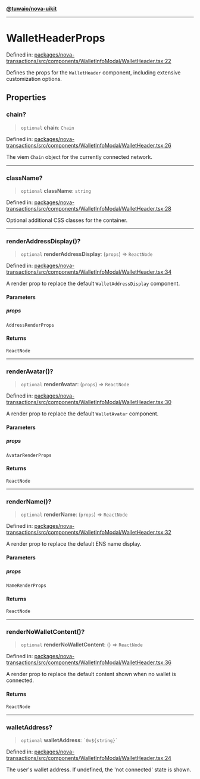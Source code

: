 [**@tuwaio/nova-uikit**](../../../README.md)

***

# WalletHeaderProps

Defined in: [packages/nova-transactions/src/components/WalletInfoModal/WalletHeader.tsx:22](https://github.com/TuwaIO/nova-uikit/blob/9a26710ac8b30dc3dfd19fe675eade473607bcdf/packages/nova-transactions/src/components/WalletInfoModal/WalletHeader.tsx#L22)

Defines the props for the `WalletHeader` component, including extensive customization options.

## Properties

### chain?

> `optional` **chain**: `Chain`

Defined in: [packages/nova-transactions/src/components/WalletInfoModal/WalletHeader.tsx:26](https://github.com/TuwaIO/nova-uikit/blob/9a26710ac8b30dc3dfd19fe675eade473607bcdf/packages/nova-transactions/src/components/WalletInfoModal/WalletHeader.tsx#L26)

The viem `Chain` object for the currently connected network.

***

### className?

> `optional` **className**: `string`

Defined in: [packages/nova-transactions/src/components/WalletInfoModal/WalletHeader.tsx:28](https://github.com/TuwaIO/nova-uikit/blob/9a26710ac8b30dc3dfd19fe675eade473607bcdf/packages/nova-transactions/src/components/WalletInfoModal/WalletHeader.tsx#L28)

Optional additional CSS classes for the container.

***

### renderAddressDisplay()?

> `optional` **renderAddressDisplay**: (`props`) => `ReactNode`

Defined in: [packages/nova-transactions/src/components/WalletInfoModal/WalletHeader.tsx:34](https://github.com/TuwaIO/nova-uikit/blob/9a26710ac8b30dc3dfd19fe675eade473607bcdf/packages/nova-transactions/src/components/WalletInfoModal/WalletHeader.tsx#L34)

A render prop to replace the default `WalletAddressDisplay` component.

#### Parameters

##### props

`AddressRenderProps`

#### Returns

`ReactNode`

***

### renderAvatar()?

> `optional` **renderAvatar**: (`props`) => `ReactNode`

Defined in: [packages/nova-transactions/src/components/WalletInfoModal/WalletHeader.tsx:30](https://github.com/TuwaIO/nova-uikit/blob/9a26710ac8b30dc3dfd19fe675eade473607bcdf/packages/nova-transactions/src/components/WalletInfoModal/WalletHeader.tsx#L30)

A render prop to replace the default `WalletAvatar` component.

#### Parameters

##### props

`AvatarRenderProps`

#### Returns

`ReactNode`

***

### renderName()?

> `optional` **renderName**: (`props`) => `ReactNode`

Defined in: [packages/nova-transactions/src/components/WalletInfoModal/WalletHeader.tsx:32](https://github.com/TuwaIO/nova-uikit/blob/9a26710ac8b30dc3dfd19fe675eade473607bcdf/packages/nova-transactions/src/components/WalletInfoModal/WalletHeader.tsx#L32)

A render prop to replace the default ENS name display.

#### Parameters

##### props

`NameRenderProps`

#### Returns

`ReactNode`

***

### renderNoWalletContent()?

> `optional` **renderNoWalletContent**: () => `ReactNode`

Defined in: [packages/nova-transactions/src/components/WalletInfoModal/WalletHeader.tsx:36](https://github.com/TuwaIO/nova-uikit/blob/9a26710ac8b30dc3dfd19fe675eade473607bcdf/packages/nova-transactions/src/components/WalletInfoModal/WalletHeader.tsx#L36)

A render prop to replace the default content shown when no wallet is connected.

#### Returns

`ReactNode`

***

### walletAddress?

> `optional` **walletAddress**: `` `0x${string}` ``

Defined in: [packages/nova-transactions/src/components/WalletInfoModal/WalletHeader.tsx:24](https://github.com/TuwaIO/nova-uikit/blob/9a26710ac8b30dc3dfd19fe675eade473607bcdf/packages/nova-transactions/src/components/WalletInfoModal/WalletHeader.tsx#L24)

The user's wallet address. If undefined, the 'not connected' state is shown.
